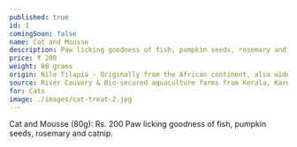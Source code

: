 ---
published: true
id: 1
comingSoon: false
name: Cat and Mousse
description: Paw licking goodness of fish, pumpkin seeds, rosemary and catnip.
price: ₹ 200
weight: 80 grams
origin: Nile Tilapia - Originally from the African continent, also widely used in Indian aquaculture-pond fisheries. 
source: River Cauvery & Bio-secured aquaculture farms from Kerala, Karnataka and Andhra Pradesh.
for: Cats
image: ./images/cat-treat-2.jpg 
---

Cat and Mousse (80g): Rs. 200
Paw licking goodness of fish, pumpkin seeds, rosemary and catnip. 